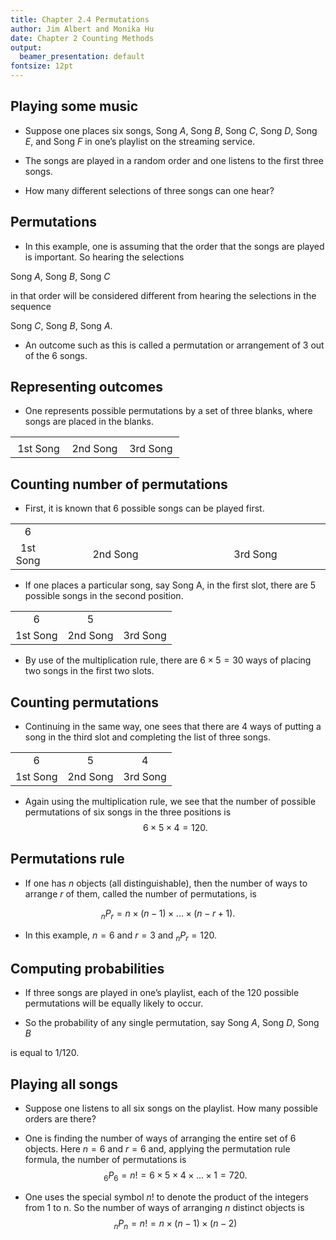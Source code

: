 ```yaml
---
title: Chapter 2.4 Permutations
author: Jim Albert and Monika Hu
date: Chapter 2 Counting Methods
output: 
  beamer_presentation: default
fontsize: 12pt
---
```


## Playing some music

- Suppose one places six songs, Song $A$, Song $B$, Song $C$, Song $D$, Song $E$, and Song $F$ in one's playlist on the streaming service.  

- The songs are played in a random order and one listens to the first three songs.  

- How many different selections of three songs can one hear?

## Permutations

- In this example, one is assuming that the order that the songs are played is important.  So hearing the selections

Song $A$, Song $B$, Song $C$

in that order will be considered different from hearing the selections in the sequence

Song $C$, Song $B$, Song $A$.

- An outcome such as this is called a permutation or arrangement of 3 out of the 6 songs.

## Representing outcomes

- One represents possible permutations by a set of three blanks, where songs are placed in the blanks.

\medskip

|                                 |                                 |                                 |
| :-----------------------------: | :-----------------------------: | :-----------------------------: |
| <span class="underline"></span> | <span class="underline"></span> | <span class="underline"></span> |
|            1st Song             |            2nd Song             |            3rd Song             |

## Counting number of permutations

- First, it is known that 6 possible songs can be played first.  

|          |                                 |                                 |
| :------: | :-----------------------------: | :-----------------------------: |
|    6     | <span class="underline"></span> | <span class="underline"></span> |
| 1st Song |            2nd Song             |            3rd Song             |


- If one places a particular song, say Song A, in the first slot, there are 5 possible songs in the second position.  

|          |          |                                 |
| :------: | :------: | :-----------------------------: |
|    6     |    5     | <span class="underline"></span> |
| 1st Song | 2nd Song |            3rd Song             |

- By use of the multiplication rule\index{multiplication rule!counting}, there are $6 \times 5 = 30$ ways of placing two songs in the first two slots.

## Counting permutations

- Continuing in the same way, one sees that there are 4 ways of putting a song in the third slot and completing the list of three songs.

|          |          |          |
| :------: | :------: | :------: |
|    6     |    5     |    4     |
| 1st Song | 2nd Song | 3rd Song |


- Again using the multiplication rule, we see that the number of possible permutations of six songs in the three positions is
$$
6 \times 5 \times 4 = 120.
$$


## Permutations rule

- If one has $n$ objects (all distinguishable), then the number of ways to arrange $r$ of them, called the number of permutations, is 

$$
 _n P_r =  n \times (n - 1) \times  ... \times (n - r + 1).
$$

- In this example, $n = 6$ and $r = 3$ and $_n P_r = 120$.

## Computing probabilities

- If three songs are played in one's playlist, each of the 120 possible permutations will be equally likely\index{equally likely} to occur.  

- So the probability of any single permutation, say 
Song $A$, Song $D$, Song $B$

is equal to 1/120.

## Playing all songs

- Suppose one listens to all six songs on the playlist.  How many possible orders are there?  

- One is finding the number of ways of arranging the entire set of 6 objects.  Here $n = 6$ and $r = 6$ and, applying the permutation rule formula, the number of permutations is
 $$
 _6 P_6= n! = 6 \times 5 \times  4 \times... \times 1 = 720.
 $$

- One uses the special symbol $n!$ to denote the product of the integers from 1 to n.  So the number of ways of arranging $n$ distinct objects is
$$
 _n P_n= n! = n \times (n - 1) \times  (n - 2) 
 $$
 




